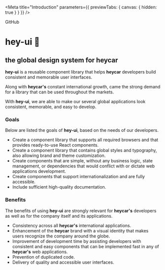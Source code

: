 
<Meta
  title="Introduction"
  parameters={{ previewTabs: { canvas: { hidden: true } } }}
/>

<div className="github">
  <GitHubButton
    href="https://github.com/hey-car/hey-ui.git"
    data-size="large"
    data-show-count="true"
    aria-label="Star hey-car/hey-ui on GitHub"
  >
    GitHub
  </GitHubButton>
</div>

# hey-ui 🎨

## the global design system for **heycar**

**hey-ui** is a reusable component library that helps **heycar** developers build consistent and memorable user interfaces.

Along with **heycar's** constant international growth, came the strong demand for a library that can be used throughout the markets.

With **hey-ui**, we are able to make our several global applications look consistent, memorable, and easy to develop.

### Goals

Below are listed the goals of **hey-ui**, based on the needs of our developers.

- Create a component library that supports all required browsers and that provides ready-to-use React components.
- Create a component library that contains global styles and typography, also allowing brand and theme customization.
- Create components that are simple, without any business logic, state management, or dependencies that would conflict with or dictate web applications development.
- Create components that support internationalization and are fully accessible.
- Include sufficient high-quality documentation.

### Benefits

The benefits of using **hey-ui** are strongly relevant for **heycar's** developers as well as for the company itself and its applications.

- Consistency across all **heycar's** international applications.
- Enhancement of the **heycar** brand with a visual identity that makes users recognize the company around the globe.
- Improvement of development time by assisting developers with consistent and easy components that can be implemented fast in any of **heycar's** web applications.
- Prevention of duplicated code.
- Delivery of quality and accessible user interfaces.
